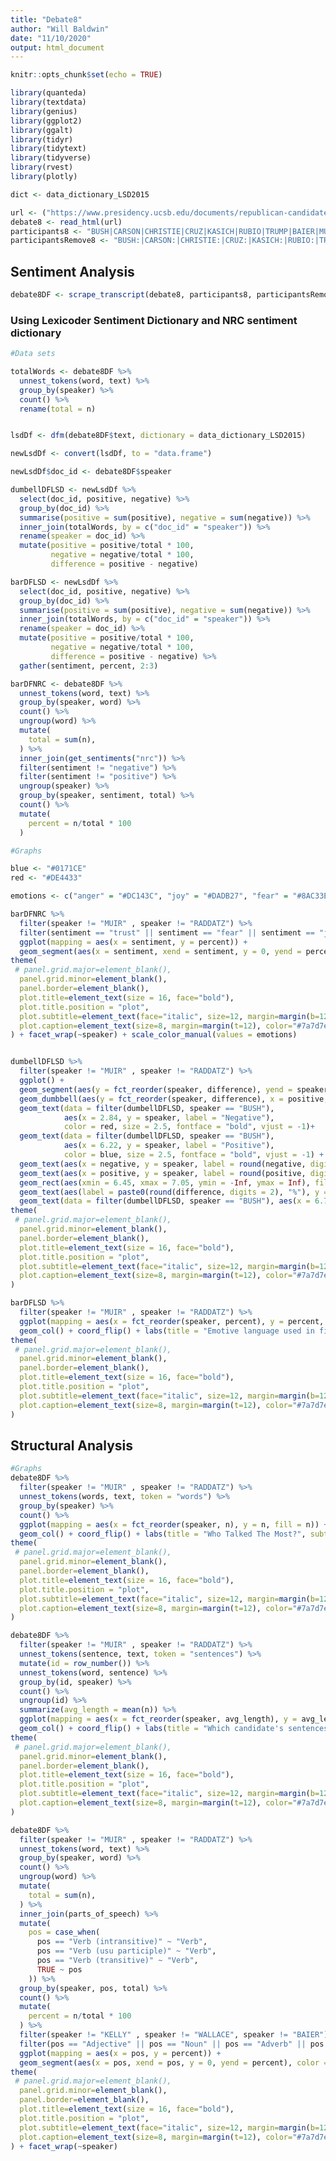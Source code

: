 ---
title: "Debate8"
author: "Will Baldwin"
date: "11/10/2020"
output: html_document
---

```{r setup, include=FALSE}
knitr::opts_chunk$set(echo = TRUE)
```

```{r, include=FALSE}
library(quanteda)
library(textdata)
library(genius)
library(ggplot2)
library(ggalt)
library(tidyr)
library(tidytext)
library(tidyverse)
library(rvest)
library(plotly)
```

```{r, include=FALSE}
dict <- data_dictionary_LSD2015

url <- ("https://www.presidency.ucsb.edu/documents/republican-candidates-debate-manchester-new-hampshire-0")
debate8 <- read_html(url)
participants8 <- "BUSH|CARSON|CHRISTIE|CRUZ|KASICH|RUBIO|TRUMP|BAIER|MUIR|RADDATZ"
participantsRemove8 <- "BUSH:|CARSON:|CHRISTIE:|CRUZ:|KASICH:|RUBIO:|TRUMP:|MUIR:|RADDATZ:"
```

## Sentiment Analysis
```{r, include = FALSE}
debate8DF <- scrape_transcript(debate8, participants8, participantsRemove8)
```

### Using Lexicoder Sentiment Dictionary and NRC sentiment dictionary
```{r, include = FALSE}
#Data sets

totalWords <- debate8DF %>%
  unnest_tokens(word, text) %>%
  group_by(speaker) %>%
  count() %>%
  rename(total = n)


lsdDf <- dfm(debate8DF$text, dictionary = data_dictionary_LSD2015)

newLsdDf <- convert(lsdDf, to = "data.frame")

newLsdDf$doc_id <- debate8DF$speaker

dumbellDFLSD <- newLsdDf %>%
  select(doc_id, positive, negative) %>%
  group_by(doc_id) %>%
  summarise(positive = sum(positive), negative = sum(negative)) %>%
  inner_join(totalWords, by = c("doc_id" = "speaker")) %>%
  rename(speaker = doc_id) %>%
  mutate(positive = positive/total * 100,
         negative = negative/total * 100,
         difference = positive - negative)

barDFLSD <- newLsdDf %>%
  select(doc_id, positive, negative) %>%
  group_by(doc_id) %>%
  summarise(positive = sum(positive), negative = sum(negative)) %>%
  inner_join(totalWords, by = c("doc_id" = "speaker")) %>%
  rename(speaker = doc_id) %>%
  mutate(positive = positive/total * 100,
         negative = negative/total * 100,
         difference = positive - negative) %>%
  gather(sentiment, percent, 2:3)

barDFNRC <- debate8DF %>%
  unnest_tokens(word, text) %>%
  group_by(speaker, word) %>%
  count() %>%
  ungroup(word) %>%
  mutate(
    total = sum(n),
  ) %>%
  inner_join(get_sentiments("nrc")) %>%
  filter(sentiment != "negative") %>%
  filter(sentiment != "positive") %>%
  ungroup(speaker) %>%
  group_by(speaker, sentiment, total) %>%
  count() %>%
  mutate(
    percent = n/total * 100
  ) 
```


```{r, echo = FALSE}
#Graphs

blue <- "#0171CE"
red <- "#DE4433"

emotions <- c("anger" = "#DC143C", "joy" = "#DADB27", "fear" = "#8AC33E", "trust" = "#7EC0EE")

barDFNRC %>%
  filter(speaker != "MUIR" , speaker != "RADDATZ") %>%
  filter(sentiment == "trust" || sentiment == "fear" || sentiment == "joy" || sentiment == "anger") %>%
  ggplot(mapping = aes(x = sentiment, y = percent)) + 
  geom_segment(aes(x = sentiment, xend = sentiment, y = 0, yend = percent), color = "grey") + geom_point(aes(color = sentiment), size = 4, alpha = 0.6) + coord_flip() + labs(title = "Emotive language used in first 2016 GOP Primary Debate (NRC)", x = "speaker", y = "emotive language as % of total words", subtitle = "Cruz appears to have used the most emotive language")  + theme_bw()+
theme(
 # panel.grid.major=element_blank(),
  panel.grid.minor=element_blank(),
  panel.border=element_blank(),
  plot.title=element_text(size = 16, face="bold"),
  plot.title.position = "plot",
  plot.subtitle=element_text(face="italic", size=12, margin=margin(b=12)),
  plot.caption=element_text(size=8, margin=margin(t=12), color="#7a7d7e")
) + facet_wrap(~speaker) + scale_color_manual(values = emotions)


dumbellDFLSD %>%
  filter(speaker != "MUIR" , speaker != "RADDATZ") %>%
  ggplot() +
  geom_segment(aes(y = fct_reorder(speaker, difference), yend = speaker, x = 0.5, xend = 6.5), color = "#b2b2b2", size = 0.15) +
  geom_dumbbell(aes(y = fct_reorder(speaker, difference), x = positive, xend = negative), size=1.5, color="#b2b2b2", size_x=3, size_xend = 3, colour_x = blue, colour_xend = red) +
  geom_text(data = filter(dumbellDFLSD, speaker == "BUSH"), 
            aes(x = 2.84, y = speaker, label = "Negative"), 
            color = red, size = 2.5, fontface = "bold", vjust = -1)+
  geom_text(data = filter(dumbellDFLSD, speaker == "BUSH"), 
            aes(x = 6.22, y = speaker, label = "Positive"), 
            color = blue, size = 2.5, fontface = "bold", vjust = -1) +
  geom_text(aes(x = negative, y = speaker, label = round(negative, digits = 2)), color = red, size = 2.5, vjust = 1.5) +
  geom_text(aes(x = positive, y = speaker, label = round(positive, digits = 2)), color = blue, size = 2.5, vjust = 1.5) +
  geom_rect(aes(xmin = 6.45, xmax = 7.05, ymin = -Inf, ymax = Inf), fill = "grey") +
  geom_text(aes(label = paste0(round(difference, digits = 2), "%"), y = speaker, x = 6.75), size = 2.5)  +
  geom_text(data = filter(dumbellDFLSD, speaker == "BUSH"), aes(x = 6.75, y = speaker, label = "Difference"), color = "black", size = 2.5, vjust = -.78, fontface = "bold") + labs(x = "emotive language as % of total words", y = "speaker", title = "Sentiment differences in first 2016 GOP Primary Debate (Lexicoder Sentiment Dictionary)", subtitle = "Carson exhibits the greatest preference for positive diction" ) + theme_bw()+
theme(
 # panel.grid.major=element_blank(),
  panel.grid.minor=element_blank(),
  panel.border=element_blank(),
  plot.title=element_text(size = 16, face="bold"),
  plot.title.position = "plot",
  plot.subtitle=element_text(face="italic", size=12, margin=margin(b=12)),
  plot.caption=element_text(size=8, margin=margin(t=12), color="#7a7d7e")
)

barDFLSD %>%
  filter(speaker != "MUIR" , speaker != "RADDATZ") %>%
  ggplot(mapping = aes(x = fct_reorder(speaker, percent), y = percent, fill =sentiment)) + 
  geom_col() + coord_flip() + labs(title = "Emotive language used in first 2016 GOP Primary Debate", x = "speaker", y = "emotive language as % of total words", subtitle = "Cruz appears to have used the most emotive language") + scale_fill_manual(values = c(red, blue)) + theme_bw()+
theme(
 # panel.grid.major=element_blank(),
  panel.grid.minor=element_blank(),
  panel.border=element_blank(),
  plot.title=element_text(size = 16, face="bold"),
  plot.title.position = "plot",
  plot.subtitle=element_text(face="italic", size=12, margin=margin(b=12)),
  plot.caption=element_text(size=8, margin=margin(t=12), color="#7a7d7e")
)
```

## Structural Analysis
```{r, echo = FALSE}
#Graphs
debate8DF %>% 
  filter(speaker != "MUIR" , speaker != "RADDATZ") %>%
  unnest_tokens(words, text, token = "words") %>%
  group_by(speaker) %>%
  count() %>%
  ggplot(mapping = aes(x = fct_reorder(speaker, n), y = n, fill = n)) + 
  geom_col() + coord_flip() + labs(title = "Who Talked The Most?", subtitle = "", x = "speaker", y = "total words") + theme_bw()+
theme(
 # panel.grid.major=element_blank(),
  panel.grid.minor=element_blank(),
  panel.border=element_blank(),
  plot.title=element_text(size = 16, face="bold"),
  plot.title.position = "plot",
  plot.subtitle=element_text(face="italic", size=12, margin=margin(b=12)),
  plot.caption=element_text(size=8, margin=margin(t=12), color="#7a7d7e")
)

debate8DF %>% 
  filter(speaker != "MUIR" , speaker != "RADDATZ") %>%
  unnest_tokens(sentence, text, token = "sentences") %>%
  mutate(id = row_number()) %>%
  unnest_tokens(word, sentence) %>%
  group_by(id, speaker) %>%
  count() %>%
  ungroup(id) %>%
  summarize(avg_length = mean(n)) %>% 
  ggplot(mapping = aes(x = fct_reorder(speaker, avg_length), y = avg_length, fill = avg_length)) +
  geom_col() + coord_flip() + labs(title = "Which candidate's sentences were longest?", x = "speaker", y = "average words per sentence") + theme_bw()+
theme(
 # panel.grid.major=element_blank(),
  panel.grid.minor=element_blank(),
  panel.border=element_blank(),
  plot.title=element_text(size = 16, face="bold"),
  plot.title.position = "plot",
  plot.subtitle=element_text(face="italic", size=12, margin=margin(b=12)),
  plot.caption=element_text(size=8, margin=margin(t=12), color="#7a7d7e")
)

debate8DF %>%
  filter(speaker != "MUIR" , speaker != "RADDATZ") %>%
  unnest_tokens(word, text) %>%
  group_by(speaker, word) %>%
  count() %>%
  ungroup(word) %>%
  mutate(
    total = sum(n),
  ) %>%
  inner_join(parts_of_speech) %>%
  mutate(
    pos = case_when(
      pos == "Verb (intransitive)" ~ "Verb",
      pos == "Verb (usu participle)" ~ "Verb",
      pos == "Verb (transitive)" ~ "Verb",
      TRUE ~ pos
    )) %>% 
  group_by(speaker, pos, total) %>%
  count() %>%
  mutate(
    percent = n/total * 100
  ) %>% 
  filter(speaker != "KELLY" , speaker != "WALLACE", speaker != "BAIER") %>%
  filter(pos == "Adjective" || pos == "Noun" || pos == "Adverb" || pos == "Verb") %>%
  ggplot(mapping = aes(x = pos, y = percent)) + 
  geom_segment(aes(x = pos, xend = pos, y = 0, yend = percent), color = "grey") + geom_point(aes(color = pos), size = 4, alpha = 0.6) + coord_flip() + labs(title = "What Parts of Speech did Candidates Use?", y = "pos as percent of total words", x = "speaker", subtitle = "") + theme_bw()+
theme(
 # panel.grid.major=element_blank(),
  panel.grid.minor=element_blank(),
  panel.border=element_blank(),
  plot.title=element_text(size = 16, face="bold"),
  plot.title.position = "plot",
  plot.subtitle=element_text(face="italic", size=12, margin=margin(b=12)),
  plot.caption=element_text(size=8, margin=margin(t=12), color="#7a7d7e")
) + facet_wrap(~speaker)
```
